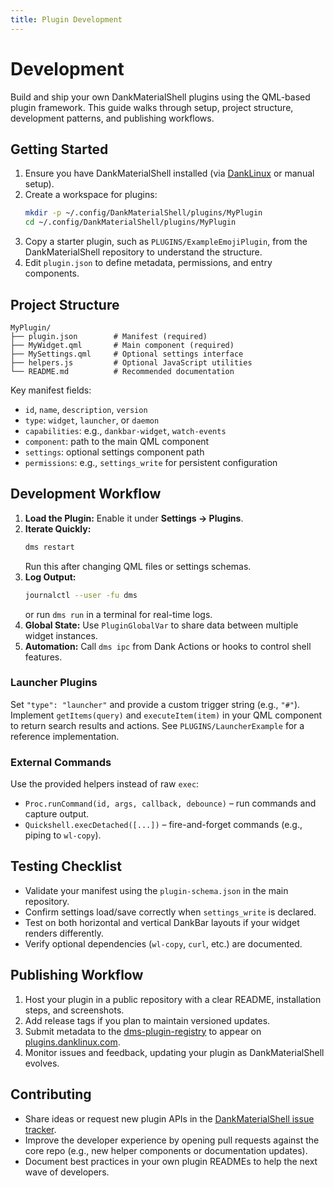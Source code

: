 ```yaml
---
title: Plugin Development
---
```


# Development

Build and ship your own DankMaterialShell plugins using the QML-based plugin framework. This guide walks through setup, project structure, development patterns, and publishing workflows.

## Getting Started

1. Ensure you have DankMaterialShell installed (via [DankLinux](/docs/danklinux/dankinstall) or manual setup).
2. Create a workspace for plugins:
   ```bash
   mkdir -p ~/.config/DankMaterialShell/plugins/MyPlugin
   cd ~/.config/DankMaterialShell/plugins/MyPlugin
   ```
3. Copy a starter plugin, such as `PLUGINS/ExampleEmojiPlugin`, from the DankMaterialShell repository to understand the structure.
4. Edit `plugin.json` to define metadata, permissions, and entry components.

## Project Structure

```
MyPlugin/
├── plugin.json        # Manifest (required)
├── MyWidget.qml       # Main component (required)
├── MySettings.qml     # Optional settings interface
├── helpers.js         # Optional JavaScript utilities
└── README.md          # Recommended documentation
```

Key manifest fields:

- `id`, `name`, `description`, `version`
- `type`: `widget`, `launcher`, or `daemon`
- `capabilities`: e.g., `dankbar-widget`, `watch-events`
- `component`: path to the main QML component
- `settings`: optional settings component path
- `permissions`: e.g., `settings_write` for persistent configuration

## Development Workflow

1. **Load the Plugin:** Enable it under **Settings → Plugins**.
2. **Iterate Quickly:**
   ```bash
   dms restart
   ```
   Run this after changing QML files or settings schemas.
3. **Log Output:**
   ```bash
   journalctl --user -fu dms
   ```
   or run `dms run` in a terminal for real-time logs.
4. **Global State:** Use `PluginGlobalVar` to share data between multiple widget instances.
5. **Automation:** Call `dms ipc` from Dank Actions or hooks to control shell features.

### Launcher Plugins

Set `"type": "launcher"` and provide a custom trigger string (e.g., `"#"`). Implement `getItems(query)` and `executeItem(item)` in your QML component to return search results and actions. See `PLUGINS/LauncherExample` for a reference implementation.

### External Commands

Use the provided helpers instead of raw `exec`:

- `Proc.runCommand(id, args, callback, debounce)` – run commands and capture output.
- `Quickshell.execDetached([...])` – fire-and-forget commands (e.g., piping to `wl-copy`).

## Testing Checklist

- Validate your manifest using the `plugin-schema.json` in the main repository.
- Confirm settings load/save correctly when `settings_write` is declared.
- Test on both horizontal and vertical DankBar layouts if your widget renders differently.
- Verify optional dependencies (`wl-copy`, `curl`, etc.) are documented.

## Publishing Workflow

1. Host your plugin in a public repository with a clear README, installation steps, and screenshots.
2. Add release tags if you plan to maintain versioned updates.
3. Submit metadata to the [dms-plugin-registry](https://github.com/AvengeMedia/dms-plugin-registry) to appear on [plugins.danklinux.com](https://plugins.danklinux.com/).
4. Monitor issues and feedback, updating your plugin as DankMaterialShell evolves.

## Contributing

- Share ideas or request new plugin APIs in the [DankMaterialShell issue tracker](https://github.com/AvengeMedia/DankMaterialShell/issues).
- Improve the developer experience by opening pull requests against the core repo (e.g., new helper components or documentation updates).
- Document best practices in your own plugin READMEs to help the next wave of developers.

